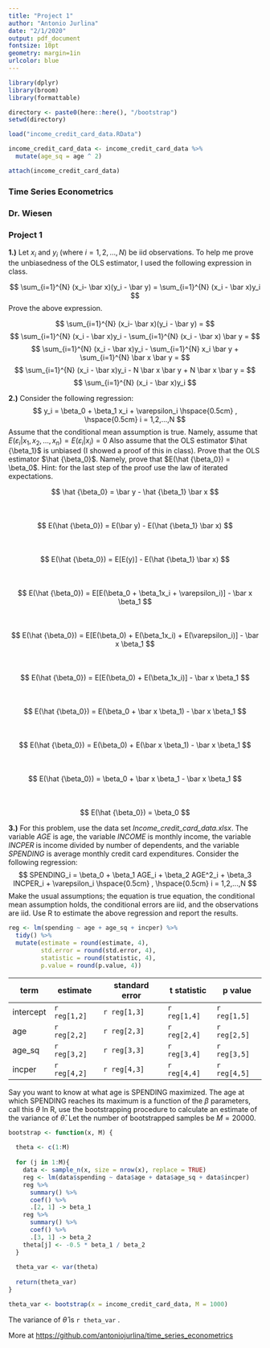 ```yaml
---
title: "Project 1"
author: "Antonio Jurlina"
date: "2/1/2020"
output: pdf_document
fontsize: 10pt 
geometry: margin=1in
urlcolor: blue
---
```


```r
library(dplyr)
library(broom)
library(formattable)

directory <- paste0(here::here(), "/bootstrap")
setwd(directory)

load("income_credit_card_data.RData")

income_credit_card_data <- income_credit_card_data %>%
  mutate(age_sq = age ^ 2)

attach(income_credit_card_data)
```

### Time Series Econometrics
### Dr. Wiesen
### Project 1

**1.)** Let $x_i$ and $y_i$ (where $i = 1,2,...,N$) be iid observations. To help me prove the unbiasedness of the
OLS estimator, I used the following expression in class.

$$ \sum_{i=1}^{N} (x_i- \bar x)(y_i - \bar y) = \sum_{i=1}^{N} (x_i - \bar x)y_i $$
Prove the above expression. 

$$ \sum_{i=1}^{N} (x_i- \bar x)(y_i - \bar y) = $$
$$ \sum_{i=1}^{N} (x_i - \bar x)y_i - \sum_{i=1}^{N} (x_i - \bar x) \bar y = $$
$$ \sum_{i=1}^{N} (x_i - \bar x)y_i - \sum_{i=1}^{N} x_i \bar y + \sum_{i=1}^{N} \bar x \bar y = $$
$$ \sum_{i=1}^{N} (x_i - \bar x)y_i - N \bar x \bar y + N \bar x \bar y = $$
$$ \sum_{i=1}^{N} (x_i - \bar x)y_i $$
\newpage  

**2.)** Consider the following regression:
$$ y_i = \beta_0 + \beta_1 x_i + \varepsilon_i \hspace{0.5cm} , \hspace{0.5cm} i = 1,2,...,N $$ 
Assume that the conditional mean assumption is true. Namely, assume that $E(\varepsilon_i|x_1,x_2,...,x_n) = E(\varepsilon_i|x_i) = 0$
Also assume that the OLS estimator $\hat {\beta_1}$ is unbiased (I showed a proof of this in class).
Prove that the OLS estimator $\hat {\beta_0}$. Namely, prove that $E(\hat {\beta_0}) = \beta_0$. Hint: for the last
step of the proof use the law of iterated expectations. 

$$ \hat {\beta_0} = \bar y - \hat {\beta_1} \bar x $$ <br />  
$$ E(\hat {\beta_0}) = E(\bar y) - E(\hat {\beta_1} \bar x) $$ <br />  
$$ E(\hat {\beta_0}) = E[E(y)] - E(\hat {\beta_1} \bar x) $$ <br />  
$$ E(\hat {\beta_0}) = E[E(\beta_0 + \beta_1x_i + \varepsilon_i)] - \bar x \beta_1 $$ <br />  
$$ E(\hat {\beta_0}) = E[E(\beta_0) + E(\beta_1x_i) + E(\varepsilon_i)] - \bar x \beta_1 $$ <br />  
$$ E(\hat {\beta_0}) = E[E(\beta_0) + E(\beta_1x_i)] - \bar x \beta_1 $$ <br />  
$$ E(\hat {\beta_0}) = E(\beta_0 + \bar x \beta_1) - \bar x \beta_1 $$ <br />  
$$ E(\hat {\beta_0}) = E(\beta_0) + E(\bar x \beta_1) - \bar x \beta_1 $$ <br />  
$$ E(\hat {\beta_0}) = \beta_0 + \bar x \beta_1 - \bar x \beta_1 $$ <br />  
$$ E(\hat {\beta_0}) = \beta_0 $$ 
\newpage  

**3.)** For this problem, use the data set *Income_credit_card_data.xlsx*. The variable *AGE*
is age, the variable *INCOME* is monthly income, the variable *INCPER* is income divided by
number of dependents, and the variable *SPENDING* is average monthly credit card
expenditures.
Consider the following regression:
$$ SPENDING_i = \beta_0 + \beta_1 AGE_i + \beta_2 AGE^2_i + \beta_3 INCPER_i + \varepsilon_i \hspace{0.5cm} , \hspace{0.5cm} i = 1,2,...,N $$ 
Make the usual assumptions; the equation is true equation, the conditional mean assumption
holds, the conditional errors are iid, and the observations are iid. Use R to estimate the above
regression and report the results.  
  
```r
reg <- lm(spending ~ age + age_sq + incper) %>%
  tidy() %>%
  mutate(estimate = round(estimate, 4),
         std.error = round(std.error, 4),
         statistic = round(statistic, 4),
         p.value = round(p.value, 4))
```  
  
term      |  estimate  | standard error | t statistic | p value
--------- | ---------- | -------------- | ----------- | -----------
intercept |`r reg[1,2]`|`r reg[1,3]`    |`r reg[1,4]` |`r reg[1,5]`
age       |`r reg[2,2]`|`r reg[2,3]`    |`r reg[2,4]` |`r reg[2,5]`
age_sq    |`r reg[3,2]`|`r reg[3,3]`    |`r reg[3,4]` |`r reg[3,5]`
incper    |`r reg[4,2]`|`r reg[4,3]`    |`r reg[4,4]` |`r reg[4,5]`
  
Say you want to know at what age is SPENDING maximized. The age at which SPENDING
reaches its maximum is a function of the $\beta$ parameters, call this $\theta$ In R, use the bootstrapping
procedure to calculate an estimate of the variance of $\hat \theta$. Let the number of bootstrapped samples
be $M = 20000$. 
  
  
```r
bootstrap <- function(x, M) {
  
  theta <- c(1:M)
 
  for (j in 1:M){
    data <- sample_n(x, size = nrow(x), replace = TRUE) 
    reg <- lm(data$spending ~ data$age + data$age_sq + data$incper)
    reg %>%
      summary() %>% 
      coef() %>% 
      .[2, 1] -> beta_1
    reg %>%
      summary() %>% 
      coef() %>% 
      .[3, 1] -> beta_2
    theta[j] <- -0.5 * beta_1 / beta_2
  }
  
  theta_var <- var(theta)
  
  return(theta_var)
}

theta_var <- bootstrap(x = income_credit_card_data, M = 1000)
```

The variance of $\hat \theta$ is `r theta_var` .  

\vspace*{\fill}

More at [https://github.com/antoniojurlina/time_series_econometrics](https://github.com/antoniojurlina/time_series_econometrics)  

